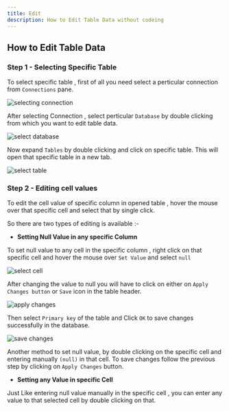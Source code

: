 ```yaml
---
title: Edit
description: How to Edit Table Data without codeing
---
```


## How to Edit Table Data

### Step 1 - Selecting Specific Table

To select specific table , first of all you need select a perticular connection from `Connections` pane.

![selecting connection](./selecting-connection.png)


After selecting Connection , select perticular `Database`  by double clicking from which you want to edit table data.

![select database](./select-database.png)

Now expand `Tables` by double clicking and click on specific table. This will open that specific table in a new tab.

![select table](./select-table.png)

### Step 2 - Editing cell values

To edit the cell value of specific column in opened table , hover the mouse over that specific cell and select that by single click.

So there are two types of editing is available  :-

- **Setting Null Value in any specific Column**

To set null value to any cell in the specific column , right click on that specific cell and hover the mouse over `Set Value` and select `null`

![select cell](./select-cell.png)

After changing the value to null you will have to click on either on `Apply Changes button` or `Save` icon in the table header.

![apply changes](./apply-changes.png)

Then select `Primary key` of the table and Click `OK` to save changes successfully in the database.

![save changes](./save-changes.png)

Another method to set null value, by double clicking on the specific cell and entering manually `(null)` in that cell. To save changes follow the previous step by clicking on `Apply Changes` button.

- **Setting any Value in specific Cell**

Just Like entering null value manually in the specific cell , you can enter any value to that selected cell by double clicking on that.
